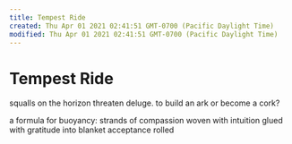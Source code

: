 ```yaml
---
title: Tempest Ride
created: Thu Apr 01 2021 02:41:51 GMT-0700 (Pacific Daylight Time)
modified: Thu Apr 01 2021 02:41:51 GMT-0700 (Pacific Daylight Time)
---
```

# Tempest Ride

squalls on the horizon
threaten deluge.
to build an ark
or become a cork?

a formula for buoyancy:
strands of compassion
woven with intuition
glued with gratitude
into blanket acceptance
rolled